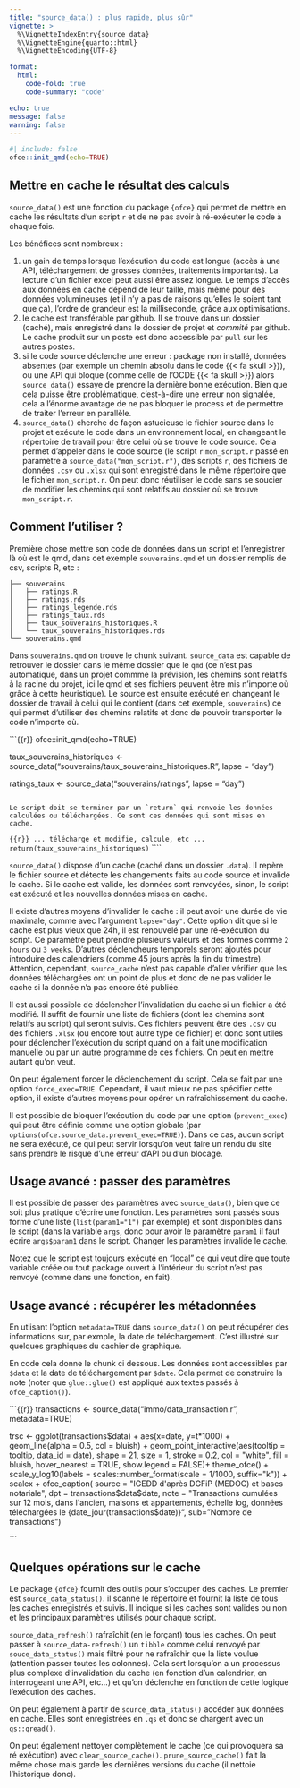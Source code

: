 ```yaml
---
title: "source_data() : plus rapide, plus sûr"
vignette: >
  %\VignetteIndexEntry{source_data}
  %\VignetteEngine{quarto::html}
  %\VignetteEncoding{UTF-8}

format:
  html:
    code-fold: true
    code-summary: "code"

echo: true
message: false
warning: false
---
```


```r
#| include: false
ofce::init_qmd(echo=TRUE)
```

## Mettre en cache le résultat des calculs

`source_data()` est une fonction du package `{ofce}` qui permet de mettre en cache les résultats d'un script `r` et de ne pas avoir à ré-exécuter le code à chaque fois.

Les bénéfices sont nombreux :

1.  un gain de temps lorsque l'exécution du code est longue (accès à une API, téléchargement de grosses données, traitements importants). La lecture d'un fichier excel peut aussi être assez longue. Le temps d'accès aux données en cache dépend de leur taille, mais même pour des données volumineuses (et il n'y a pas de raisons qu'elles le soient tant que ça), l'ordre de grandeur est la milliseconde, grâce aux optimisations.
2.  le cache est transférable par github. Il se trouve dans un dossier (caché), mais enregistré dans le dossier de projet et *commité* par github. Le cache produit sur un poste est donc accessible par `pull` sur les autres postes.
3.  si le code source déclenche une erreur : package non installé, données absentes (par exemple un chemin absolu dans le code {{< fa skull >}}), ou une API qui bloque (comme celle de l'OCDE {{< fa skull >}}) alors `source_data()` essaye de prendre la dernière bonne exécution. Bien que cela puisse être problématique, c'est-à-dire une erreur non signalée, cela a l'énorme avantage de ne pas bloquer le process et de permettre de traiter l'erreur en parallèle.
4.  `source_data()` cherche de façon astucieuse le fichier source dans le projet et exécute le code dans un environnement local, en changeant le répertoire de travail pour être celui où se trouve le code source. Cela permet d'appeler dans le code source (le script `r` `mon_script.r` passé en paramètre à `source_data("mon_script.r")`, des scripts `r`, des fichiers de données `.csv` ou `.xlsx` qui sont enregistré dans le même répertoire que le fichier `mon_script.r`. On peut donc réutiliser le code sans se soucier de modifier les chemins qui sont relatifs au dossier où se trouve `mon_script.r`.

## Comment l'utiliser ?

Première chose mettre son code de données dans un script et l'enregistrer là où est le qmd, dans cet exemple `souverains.qmd` et un dossier remplis de csv, scripts R, etc :

```         
├── souverains
│   ├── ratings.R
│   ├── ratings.rds
│   ├── ratings_legende.rds
│   ├── ratings_taux.rds
│   ├── taux_souverains_historiques.R
│   └── taux_souverains_historiques.rds
└── souverains.qmd
```

Dans `souverains.qmd` on trouve le chunk suivant. `source_data` est capable de retrouver le dossier dans le même dossier que le `qmd` (ce n'est pas automatique, dans un projet commme la prévision, les chemins sont relatifs à la racine du projet, ici le qmd et ses fichiers peuvent être mis n'importe où grâce à cette heuristique). Le source est ensuite exécuté en changeant le dossier de travail à celui qui le contient (dans cet exemple, `souverains`) ce qui permet d'utiliser des chemins relatifs et donc de pouvoir transporter le code n'importe où.

```{{r}}
ofce::init_qmd(echo=TRUE) 

taux_souverains_historiques <- source_data("souverains/taux_souverains_historiques.R", lapse = "day")

ratings_taux <- source_data("souverains/ratings", lapse = "day")
```

Le script doit se terminer par un `return` qui renvoie les données calculées ou téléchargées. Ce sont ces données qui sont mises en cache.

````         
``` {{r}}
...
télécharge et modifie, calcule, etc
...
return(taux_souverains_historiques)
```
````

`source_data()` dispose d'un cache (caché dans un dossier `.data`). Il repère le fichier source et détecte les changements faits au code source et invalide le cache. Si le cache est valide, les données sont renvoyées, sinon, le script est exécuté et les nouvelles données mises en cache.

Il existe d'autres moyens d'invalider le cache : il peut avoir une durée de vie maximale, comme avec l'argument `lapse="day"`. Cette option dit que si le cache est plus vieux que 24h, il est renouvelé par une ré-exécution du script. Ce paramètre peut prendre plusieurs valeurs et des formes comme `2 hours` ou `3 weeks`. D'autres déclencheurs temporels seront ajoutés pour introduire des calendriers (comme 45 jours après la fin du trimestre). Attention, cependant, `source_cache` n'est pas capable d'aller vérifier que les données téléchargées ont un point de plus et donc de ne pas valider le cache si la donnée n'a pas encore été publiée.

Il est aussi possible de déclencher l'invalidation du cache si un fichier a été modifié. Il suffit de fournir une liste de fichiers (dont les chemins sont relatifs au script) qui seront suivis. Ces fichiers peuvent être des `.csv` ou des fichiers `.xlsx` (ou encore tout autre type de fichier) et donc sont utiles pour déclencher l'exécution du script quand on a fait une modification manuelle ou par un autre programme de ces fichiers. On peut en mettre autant qu'on veut.

On peut également forcer le déclenchement du script. Cela se fait par une option `force_exec=TRUE`. Cependant, il vaut mieux ne pas spécifier cette option, il existe d'autres moyens pour opérer un rafraîchissement du cache.

Il est possible de bloquer l'exécution du code par une option (`prevent_exec`) qui peut être définie comme une option globale (par `options(ofce.source_data.prevent_exec=TRUE)`). Dans ce cas, aucun script ne sera exécuté, ce qui peut servir lorsqu'on veut faire un rendu du site sans prendre le risque d'une erreur d'API ou d'un blocage.

## Usage avancé : passer des paramètres

Il est possible de passer des paramètres avec `source_data()`, bien que ce soit plus pratique d'écrire une fonction. Les paramètres sont passés sous forme d'une liste (`list(param1="1")` par exemple) et sont disponibles dans le script (dans la variable `args`, donc pour avoir le paramètre `param1` il faut écrire `args$param1` dans le script. Changer les paramètres invalide le cache.

Notez que le script est toujours exécuté en "local" ce qui veut dire que toute variable créée ou tout package ouvert à l'intérieur du script n'est pas renvoyé (comme dans une fonction, en fait).

## Usage avancé : récupérer les métadonnées

En utlisant l'option `metadata=TRUE` dans `source_data()` on peut récupérer des informations sur, par exmple, la date de téléchargement. C'est illustré sur quelques graphiques du cachier de graphique.

En code cela donne le chunk ci dessous. Les données sont accessibles par `$data` et la date de téléchargement par `$date`. Cela permet de construire la note (noter que `glue::glue()` est appliqué aux textes passés à `ofce_caption()`).

```{{r}}
transactions <- source_data("immo/data_transaction.r", metadata=TRUE)

trsc <- ggplot(transactions$data) + 
  aes(x=date, y=t*1000) +
  geom_line(alpha = 0.5, col = bluish) +
  geom_point_interactive(aes(tooltip = tooltip, data_id = date),
                         shape = 21, size = 1, stroke = 0.2, col = "white", 
                         fill = bluish,
                         hover_nearest = TRUE, show.legend = FALSE)+
  theme_ofce() +
  scale_y_log10(labels = scales::number_format(scale = 1/1000, suffix="k")) +
  scalex +
  ofce_caption(
    source = "IGEDD d'après DGFiP (MEDOC) et bases notariale", 
    dpt = transactions$data$date,
    note = "Transactions cumulées sur 12 mois, dans l'ancien, maisons et appartements, échelle log, données téléchargées le {date_jour(transactions$date)}",
    sub= "Nombre de transactions")

```

## Quelques opérations sur le cache

Le package `{ofce}` fournit des outils pour s'occuper des caches. Le premier est `source_data_status()`. il scanne le répertoire et fournit la liste de tous les caches enregistrés et suivis. Il indique si les caches sont valides ou non et les principaux paramètres utilisés pour chaque script.

`source_data_refresh()` rafraîchit (en le forçant) tous les caches. On peut passer à `source_data-refresh()` un `tibble` comme celui renvoyé par `souce_data_status()` mais filtré pour ne rafraîchir que la liste voulue (attention passer toutes les colonnes). Cela sert lorsqu'on a un processus plus complexe d'invalidation du cache (en fonction d'un calendrier, en interrogeant une API, etc...) et qu'on déclenche en fonction de cette logique l'exécution des caches.

On peut également à partir de `source_data_status()` accéder aux données en cache. Elles sont enregistrées en `.qs` et donc se chargent avec un `qs::qread()`.

On peut également nettoyer complètement le cache (ce qui provoquera sa ré exécution) avec `clear_source_cache()`. `prune_source_cache()` fait la même chose mais garde les dernières versions du cache (il nettoie l'historique donc).
